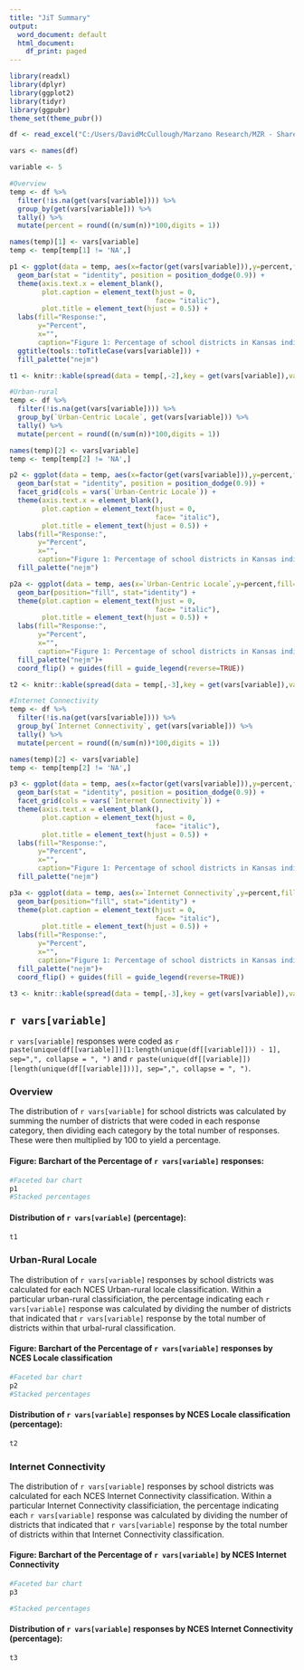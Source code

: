 ```yaml
---
title: "JiT Summary"
output:
  word_document: default
  html_document:
    df_print: paged
---
```


```r
library(readxl)
library(dplyr)
library(ggplot2)
library(tidyr)
library(ggpubr)
theme_set(theme_pubr())

df <- read_excel("C:/Users/DavidMcCullough/Marzano Research/MZR - Share/10_REL/Task 6-Research/CE6.6_JiT/Data Entry/Analysis/Output/Kansas_data.xlsx")

vars <- names(df)

```


```r
variable <- 5
```

```r
#Overview
temp <- df %>% 
  filter(!is.na(get(vars[variable]))) %>% 
  group_by(get(vars[variable])) %>% 
  tally() %>% 
  mutate(percent = round((n/sum(n))*100,digits = 1))

names(temp)[1] <- vars[variable]
temp <- temp[temp[1] != 'NA',]

p1 <- ggplot(data = temp, aes(x=factor(get(vars[variable])),y=percent,fill=factor(get(vars[variable])))) + 
  geom_bar(stat = "identity", position = position_dodge(0.9)) +
  theme(axis.text.x = element_blank(),
        plot.caption = element_text(hjust = 0, 
                                    face= "italic"),
        plot.title = element_text(hjust = 0.5)) +
  labs(fill="Response:", 
       y="Percent", 
       x="", 
       caption="Figure 1: Percentage of school districts in Kansas indicating internet access options") + 
  ggtitle(tools::toTitleCase(vars[variable])) + 
  fill_palette("nejm")

t1 <- knitr::kable(spread(data = temp[,-2],key = get(vars[variable]),value = percent))

#Urban-rural
temp <- df %>% 
  filter(!is.na(get(vars[variable]))) %>% 
  group_by(`Urban-Centric Locale`, get(vars[variable])) %>% 
  tally() %>% 
  mutate(percent = round((n/sum(n))*100,digits = 1))

names(temp)[2] <- vars[variable]
temp <- temp[temp[2] != 'NA',]

p2 <- ggplot(data = temp, aes(x=factor(get(vars[variable])),y=percent,fill=factor(get(vars[variable])))) + 
  geom_bar(stat = "identity", position = position_dodge(0.9)) + 
  facet_grid(cols = vars(`Urban-Centric Locale`)) + 
  theme(axis.text.x = element_blank(),
        plot.caption = element_text(hjust = 0, 
                                    face= "italic"),
        plot.title = element_text(hjust = 0.5)) +
  labs(fill="Response:", 
       y="Percent", 
       x="", 
       caption="Figure 1: Percentage of school districts in Kansas indicating internet access options, by NCES locale designation") + 
  fill_palette("nejm")

p2a <- ggplot(data = temp, aes(x=`Urban-Centric Locale`,y=percent,fill=factor(get(vars[variable])))) + 
  geom_bar(position="fill", stat="identity") +
  theme(plot.caption = element_text(hjust = 0, 
                                    face= "italic"),
        plot.title = element_text(hjust = 0.5)) +
  labs(fill="Response:", 
       y="Percent", 
       x="", 
       caption="Figure 1: Percentage of school districts in Kansas indicating internet access options by \nNCES locale designation") + 
  fill_palette("nejm")+ 
  coord_flip() + guides(fill = guide_legend(reverse=TRUE))

t2 <- knitr::kable(spread(data = temp[,-3],key = get(vars[variable]),value = percent))

#Internet Connectivity
temp <- df %>% 
  filter(!is.na(get(vars[variable]))) %>% 
  group_by(`Internet Connectivity`, get(vars[variable])) %>% 
  tally() %>% 
  mutate(percent = round((n/sum(n))*100,digits = 1))

names(temp)[2] <- vars[variable]
temp <- temp[temp[2] != 'NA',]

p3 <- ggplot(data = temp, aes(x=factor(get(vars[variable])),y=percent,fill=factor(get(vars[variable])))) + 
  geom_bar(stat = "identity", position = position_dodge(0.9)) + 
  facet_grid(cols = vars(`Internet Connectivity`)) + 
  theme(axis.text.x = element_blank(),
        plot.caption = element_text(hjust = 0, 
                                    face= "italic"),
        plot.title = element_text(hjust = 0.5)) +
  labs(fill="Response:", 
       y="Percent", 
       x="", 
       caption="Figure 1: Percentage of school districts in Kansas indicating internet access options, by NCES locale designation") + 
  fill_palette("nejm")

p3a <- ggplot(data = temp, aes(x=`Internet Connectivity`,y=percent,fill=factor(get(vars[variable])))) + 
  geom_bar(position="fill", stat="identity") +
  theme(plot.caption = element_text(hjust = 0, 
                                    face= "italic"),
        plot.title = element_text(hjust = 0.5)) +
  labs(fill="Response:", 
       y="Percent", 
       x="", 
       caption="Figure 1: Percentage of school districts in Kansas indicating internet access options by \nNCES locale designation") + 
  fill_palette("nejm")+ 
  coord_flip() + guides(fill = guide_legend(reverse=TRUE))

t3 <- knitr::kable(spread(data = temp[,-3],key = get(vars[variable]),value = percent))

```


## `r vars[variable]`

`r vars[variable]` responses were coded as `r paste(unique(df[[variable]])[1:length(unique(df[[variable]])) - 1], sep=",", collapse = ", ")` and `r paste(unique(df[[variable]])[length(unique(df[[variable]]))], sep=",", collapse = ", ")`.

### Overview

The distribution of `r vars[variable]` for school districts was calculated by summing the number of districts that were coded in each response category, then dividing each category by the total number of responses. These were then multiplied by 100 to yield a percentage. 

#### Figure: Barchart of the Percentage of `r vars[variable]` responses:

```r
#Faceted bar chart
p1
#Stacked percentages
```


#### Distribution of `r vars[variable]` (percentage):

```r
t1
```

### Urban-Rural Locale

The distribution of `r vars[variable]` responses by school districts was calculated for each NCES Urban-rural locale classification. Within a particular urban-rural classificiation, the percentage indicating each `r vars[variable]` response was calculated by dividing the number of districts that indicated that `r vars[variable]` response by the total number of districts within that urbal-rural classification.

#### Figure: Barchart of the Percentage of `r vars[variable]` responses by NCES Locale classification

```r
#Faceted bar chart
p2
#Stacked percentages
```

#### Distribution of `r vars[variable]` responses by NCES Locale classification (percentage):

```r
t2
```

### Internet Connectivity

The distribution of `r vars[variable]` responses by school districts was calculated for each NCES Internet Connectivity classification. Within a particular Internet Connectivity classificiation, the percentage indicating each `r vars[variable]` response was calculated by dividing the number of districts that indicated that `r vars[variable]` response by the total number of districts within that Internet Connectivity classification.

#### Figure: Barchart of the Percentage of `r vars[variable]` by NCES Internet Connectivity

```r
#Faceted bar chart
p3

#Stacked percentages
```

#### Distribution of `r vars[variable]` responses by NCES Internet Connectivity (percentage):

```r
t3
```